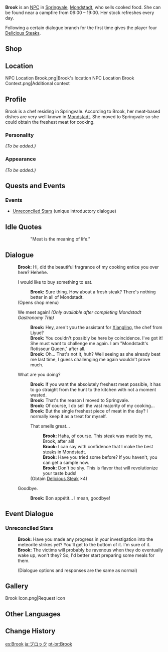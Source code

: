 {{Meta
<!-- REMOVE THIS TEMPLATE AFTER ADDING MISSING INFO -->
|missing_NPC_profile  = yes
}}
{{Character Infobox
|type             = NPC
|image            = NPC Brook.png
|region           = Mondstadt
|title            = Chef
|dialoguereward   = {{Card|Delicious Steak|4}}
}}
'''Brook''' is an [[NPC]] in [[Springvale]], [[Mondstadt]], who sells cooked food. She can be found near a campfire from 06:00 – 19:00. Her stock refreshes every day.

Following a certain dialogue branch for the first time gives the player four [[Delicious Steak]]s.

==Shop==
{{Shop/Header|note=Refreshes|total=1|vendor=Brook}}
{{Shop|Steak|530|10|note=Daily|total=1}}
{{Shop|Chicken-Mushroom Skewer|450|10|note=Daily|total=1}}
{{Shop|Northern Smoked Chicken|1,850|2|note=Daily|total=1}}
{{Shop/Footer|note=&#32;|total=13,500}}

==Location==
<gallery>
NPC Location Brook.png|Brook's location
NPC Location Brook Context.png|Additional context
</gallery>

==Profile==
<!--detailed story/lore information goes here-->
Brook is a chef residing in Springvale. According to Brook, her meat-based dishes are very well known in [[Mondstadt]]. She moved to Springvale so she could obtain the freshest meat for cooking.

===Personality===
''(To be added.)''

===Appearance===
''(To be added.)''

==Quests and Events==
{{Quests and Events}}

===Events===
* [[Unreconciled Stars]] (unique introductory dialogue)

==Idle Quotes==
{{Dialogue start}}
:: {{A|VO Brook 01.ogg}} "Meat is the meaning of life."
{{Dialogue end}}

==Dialogue==
{{Dialogue start}}
:'''Brook:''' Hi, did the beautiful fragrance of my cooking entice you over here? Hehehe.
:{{DIcon|Shop}} I would like to buy something to eat.
::'''Brook:''' Sure thing. How about a fresh steak? There's nothing better in all of Mondstadt.
:;(Opens shop menu)
:{{DIcon}} We meet again! ''(Only available after completing Mondstadt Gastronomy Trip)''
::'''Brook:''' Hey, aren't you the assistant for [[Xiangling]], the chef from Liyue?
::'''Brook:''' You couldn't possibly be here by coincidence. I've got it! She must want to challenge me again. I am "Mondstadt's Rotisseur Queen," after all.
::'''Brook:''' Oh... That's not it, huh? Well seeing as she already beat me last time, I guess challenging me again wouldn't prove much.
:{{DIcon}} What are you doing?
::'''Brook:''' If you want the absolutely freshest meat possible, it has to go straight from the hunt to the kitchen with not a moment wasted.
::'''Brook:''' That's the reason I moved to Springvale.
::'''Brook:''' Of course, I do sell the vast majority of my cooking...
::'''Brook:''' But the single freshest piece of meat in the day? I normally keep it as a treat for myself.
::{{DIcon|Reward}} That smells great...
:::'''Brook:''' Haha, of course. This steak was made by me, Brook, after all!
:::'''Brook:''' I can say with confidence that I make the best steaks in Mondstadt.
:::'''Brook:''' Have you tried some before? If you haven't, you can get a sample now.
:::'''Brook:''' Don't be shy. This is flavor that will revolutionize your taste buds!
::;(Obtain [[Steak|Delicious Steak]] ×4)
:{{DIcon}} Goodbye.
::'''Brook:''' Bon appétit... I mean, goodbye!
{{Dialogue end}}

==Event Dialogue==
===Unreconciled Stars===
{{Dialogue start}}
:'''Brook:''' Have you made any progress in your investigation into the meteorite strikes yet? You'll get to the bottom of it. I'm sure of it.
:'''Brook:''' The victims will probably be ravenous when they do eventually wake up, won't they? So, I'd better start preparing some meals for them.
:;(Dialogue options and responses are the same as normal)
{{Dialogue end}}

==Gallery==
<gallery>
Brook Icon.png|Request icon
</gallery>

==Other Languages==
{{Other Languages
|default_hidden = 1
|en      = Brook
|zhs     = 布洛克
|zhs_rm  = Bùluòkè
|zht     = 布洛克
|zht_rm  = Bùluòkè
|ja      = ブロック
|ja_rm   = Burokku
|ko      = 브룩
|ko_rm   = Beuruk
|es      = Brook
|fr      = Brooke
|ru      = Брук
|th      = Brook
|vi      = Brook
|de      = Brook
|id      = Brook
|pt      = Brook
|tr      = Brook
|it      = Brook
}}

==Change History==
{{Change History|1.0}}

[[es:Brook]]
[[ja:ブロック]]
[[pt-br:Brook]]